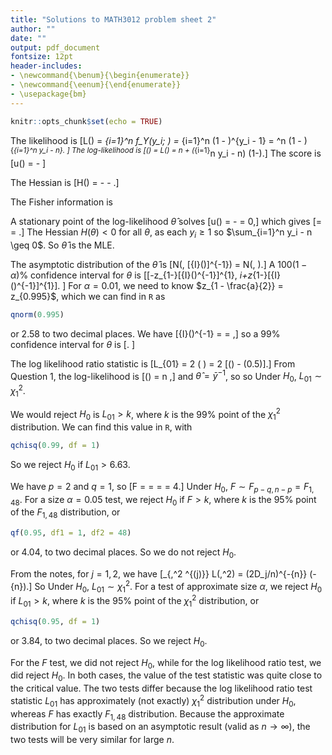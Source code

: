 ```yaml
---
title: "Solutions to MATH3012 problem sheet 2"
author: ""
date: ""
output: pdf_document
fontsize: 12pt
header-includes:
- \newcommand{\benum}{\begin{enumerate}}
- \newcommand{\eenum}{\end{enumerate}}
- \usepackage{bm}
---
```


```r
knitr::opts_chunk$set(echo = TRUE)
```


\benum

\item 
\benum
\item The likelihood is
\[L(\theta) = \prod_{i=1}^n f_Y(y_i; \theta) 
= \prod_{i=1}^n \theta(1 - \theta)^{y_i - 1}
= \theta^n (1 - \theta)^{\sum_{i=1}^n y_i - n}.
\]
The log-likelihood is
\[\ell(\theta) = \log L(\theta) = n \log \theta + \left(\sum_{i=1}^n y_i - n\right) \log (1-\theta).\]
The score is
\[u(\theta) = \frac{n}{\theta} - \frac{\sum_{i=1}^n y_i - n}{1 - \theta}
\]

The Hessian is
\[H(\theta) =  - \frac{n}{\theta^2} - \frac{\sum_{i=1}^n y_i - n}{(1 - \theta)^2}.\]

The Fisher information is
\begin{align*}
{\cal I}(\theta) &= E[-H(\theta)]  \\
&= E\left[\frac{n}{\theta^2} + \frac{\sum_{i=1}^n Y_i - n}{(1 - \theta)^2}\right] \\
&= \frac{n}{\theta^2} + \frac{n E(Y_i)}{(1 - \theta)^2} - \frac{n}{(1 - \theta)^2} \\
&=  \frac{n}{\theta^2} + \frac{n}{\theta(1 - \theta)^2}  - \frac{n}{(1 - \theta)^2} \\
&= \frac{n[(1 - \theta)^2 + \theta - \theta^2]}{\theta^2(1 - \theta^2)} \\
&= \frac{n (1 - \theta)}{\theta^2 (1 - \theta)^2} \\
&= \frac{n}{\theta^2 (1 - \theta)}. 
\end{align*}
\item 
A stationary point of the log-likelihood $\hat \theta$ solves
\[u(\hat \theta) = \frac{n}{\hat \theta} - \frac{\sum_{i=1}^n y_i - n}{1 - \hat \theta} = 0,\]
which gives
\[\hat \theta = \frac{n}{\sum_{i=1}^n y_i} = \frac{1}{\bar y}.\]
The Hessian $H(\theta) < 0$
for all $\theta$, as each $y_i \geq 1$ so $\sum_{i=1}^n y_i - n \geq 0$. So 
$\hat \theta$ is the MLE.

The asymptotic distribution of the $\hat \theta$ is
\[\hat \theta \sim N(\theta, [{\cal I}(\theta)]^{-1}) =
N\left(\theta, \frac{\theta^2 (1 - \theta)}{n}\right).\]
A $100(1 - \alpha)\%$ confidence interval for $\theta$ is
\[[\hat{\theta}-z_{1-\frac{\alpha}{2}}[{\cal I}(\hat{\theta})^{-1}]^{1\over 2},
\hat{\theta}_i+z_{1-\frac{\alpha}{2}}[{\cal I}(\hat{\theta})^{-1}]^{1\over 2}].
\]
For $\alpha = 0.01$, we need to know $z_{1 - \frac{a}{2}} = z_{0.995}$, which
we can find in `R` as
```r
qnorm(0.995)
```
or $2.58$ to two decimal places.
We have
\[{\cal I}(\hat{\theta})^{-1} = \frac{\hat \theta^2 (1 - \hat \theta)}{n} = 
\frac{\bar y - 1}{n (\bar y)^3} ,\]
so a $99 \%$ confidence interval for $\theta$ is
\[\left[\frac{1}{\bar y}- 2.58\sqrt{\frac{\bar y - 1}{n (\bar y)^3}},
\frac{1}{\bar y} + 2.58\sqrt{\frac{\bar y - 1}{n (\bar y)^3}}\right].
\]
\eenum

\item 
\benum
\item The log likelihood ratio statistic is
\[L_{01} = 2 \log \left( \frac{L(\hat \theta)}{L(0.5)} \right) 
= 2 [\ell(\hat \theta) - \ell(0.5)].\]
From Question 1, the log-likelihood is
\[\ell(\theta) = n \left[\log \theta + (\bar y - 1) \log (1-\theta)\right],\]
and $\hat \theta = \bar y^{-1}$, so
so
\begin{align*}
L_{01} &= 2 n \left[ - \log \bar y + (\bar y - 1) \log (1- \bar y^{-1})
- \log 0.5 - (\bar y - 1) \log 0.5\right] \\
&= 2 n \left[ - \log \bar y + (\bar y - 1) \log (1- \bar y^{-1})
- \bar y \log 0.5\right].
\end{align*}
\item
Under $H_0$, $L_{01} \sim \chi^2_{1}$. 
\item
We would reject $H_0$ is $L_{01} > k$, where $k$ is the $99\%$ point
of the $\chi^2_1$ distribution. We can find this value in `R`, with
```r
qchisq(0.99, df = 1)
```
So we reject $H_0$ if $L_{01} > 6.63$.
\eenum

\item
\benum
\item We have $p = 2$ and $q = 1$, so
\[F = \frac{(D_0 - D_1)/(p-q)}{D_1/(n-p)} = \frac{(13 - 12) / (2 - 1)}{12/(50 - 2)}
= \frac{1}{12/48} = 4.\]
Under $H_0$, $F \sim F_{p - q, n - p} = F_{1, 48}$.
For a size $\alpha = 0.05$ test,
 we reject $H_0$ if $F > k$, where $k$ is the 
 $95\%$ point of the $F_{1, 48}$ distribution, or
```r
qf(0.95, df1 = 1, df2 = 48)
```
 or $4.04$, to two decimal places. So we do not reject
 $H_0$.
 \item From the notes, for $j = 1, 2$, we have
 \[\max_{\bm{\beta},\sigma^2 \in \Theta^{(j)}} L(\bm{\beta},\sigma^2) = (2\pi D_j/n)^{-{n\over 2}}
\exp\left(-{n\over2}\right).\]
So
 \begin{align*}
 L_{01} &= 2 \log \frac{\max_{\bm{\beta},\sigma^2 \in \Theta^{(1)}} L(\bm{\beta},\sigma^2)}{
 \max_{\bm{\beta},\sigma^2 \in \Theta^{(0)}} L(\bm{\beta},\sigma^2)} \\
 &= 2 \log \frac{(2\pi D_1/n)^{-{n\over 2}}
\exp\left(-{n\over2}\right)}{(2\pi D_0/n)^{-{n\over 2}}
\exp\left(-{n\over2}\right)} \\
&= 2 \log \left(\frac{D_0}{D_1}\right)^{\frac{n}{2}} \\
&= n \log \frac{D_0}{D_1} \\
&= 50 \log \frac{13}{12} \\
&= 4.00 \text{ (2 d.p).}
 \end{align*}
 Under $H_0$, $L_{01} \sim \chi^2_{1}$.
 For a test of approximate size $\alpha$, we reject $H_0$ if $L_{01}> k$, where $k$ is the 
 $95\%$ point of the $\chi^2_1$ distribution, or
```r
qchisq(0.95, df = 1)
```
 or $3.84$, to two decimal places. So we reject
 $H_0$.
\item For the $F$ test, we did not reject $H_0$, while for the log likelihood
ratio test, we did reject $H_0$. In both cases,
the value of the test statistic was quite close to the critical value.
The two tests differ because the log likelihood ratio
test statistic $L_{01}$ has approximately (not exactly) $\chi^2_1$ 
distribution under $H_0$, whereas $F$ has exactly $F_{1, 48}$
distribution. Because the approximate distribution for $L_{01}$
is based on an asymptotic result (valid as $n \rightarrow \infty$),
the two tests will be very similar for large $n$.
\eenum

\eenum

